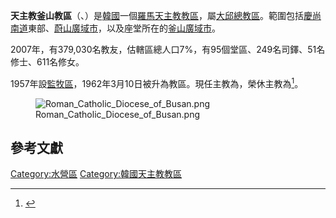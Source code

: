{{Infobox Roman Catholic diocese
|Roman Catholic Diocese of = 天主教釜山教區
|Latin name of diocese = Dioecesis Pusanensis
|image = 
|caption = 
|location = [[大韓民国|大韓民国]]
|territory = [[慶尚南道|慶尚南道]]東部、[[蔚山廣域市|蔚山廣域市]]、[[釜山廣域市|釜山廣域市]]
|population = 385,294 
|rite = 拉丁禮
|主保 = 
|province = [[天主教大邱总教区|大邱]]
|established = 1962年
|cathedral= [[南川洞聖堂|南川洞聖堂]]<ref>天主教亞洲通訊社，[http://www.ucanews.com/story-archive/?post_name=/2008/06/11/first-bishop-of-pusan-dies-at-96&post_id=48688 First Bishop Of Pusan Dies At 96] {{Wayback|url=http://www.ucanews.com/story-archive/?post_name=%2F2008%2F06%2F11%2Ffirst-bishop-of-pusan-dies-at-96&post_id=48688 |date=20160304201829 }}，2008年6月11日。</ref>
|副主教座堂 =
|leadership = 主教
|website = [http://www.catholicpusan.or.kr/ 教區官方網站]
|pope = {{incumbent pope}}
|ordinary = {{link-en|孫參瑞|Joseph Son Sam-seok}}
|coadjutor bishop = 
|auxiliary = 
|emeritus = {{link-ko|黃哲洙|황철수}}
}}
'''天主教釜山教區'''（{{lang-la|Dioecesis Pusanensis}}、{{lang-ko|천주교 부산교구}}）是[[韓國|韓國]]一個[[羅馬天主教|羅馬天主教]][[教區|教區]]，屬[[天主教大邱總教區|大邱總教區]]。範圍包括[[慶尚南道|慶尚南道]]東部、[[蔚山廣域市|蔚山廣域市]]，以及座堂所在的[[釜山廣域市|釜山廣域市]]。

2007年，有379,030名教友，估轄區總人口7%，有95個堂區、249名司鐸、51名修士、611名修女。

1957年設[[監牧|監牧區]]，1962年3月10日被升為教區。現任主教為{{link-en|孫參瑞|Joseph Son Sam-seok}}，榮休主教為{{link-ko|黃哲洙|황철수}}<ref>{{cite press release |title=Resignations and Appointments, 10.04.2019 |url=https://press.vatican.va/content/salastampa/en/bollettino/pubblico/2019/04/10/190410b.html |publisher=Holy See Press Office |accessdate=2019-07-13 |archiveurl=https://web.archive.org/web/20190713093456/https://press.vatican.va/content/salastampa/en/bollettino/pubblico/2019/04/10/190410b.html |archivedate=2019-07-13 |language=en |date=2019-04-10 |dead-url=no }}</ref>。

[[File:Roman_Catholic_Diocese_of_Busan.png|thumb]]

==參考文獻==
{{reflist}}

{{朝鮮半島天主教}}

[[Category:水營區|Category:水營區]]
[[Category:韓國天主教教區|Category:韓國天主教教區]]
